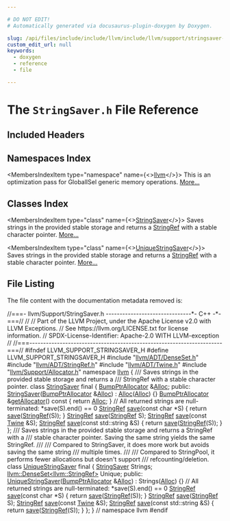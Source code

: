 ```yaml
---

# DO NOT EDIT!
# Automatically generated via docusaurus-plugin-doxygen by Doxygen.

slug: /api/files/include/include/llvm/include/llvm/support/stringsaver-h
custom_edit_url: null
keywords:
  - doxygen
  - reference
  - file

---
```





# The `StringSaver.h` File Reference

<DoxygenPage pluginConfig={pluginConfig}>



## Included Headers

<IncludesList>
<IncludesListItem
  filePath="llvm/ADT/DenseSet.h"
  permalink="/docs/api/files/include/include/llvm/include/llvm/adt/denseset-h"
  isLocal="true" />
<IncludesListItem
  filePath="llvm/ADT/StringRef.h"
  permalink="/docs/api/files/include/include/llvm/include/llvm/adt/stringref-h"
  isLocal="true" />
<IncludesListItem
  filePath="llvm/ADT/Twine.h"
  permalink="/docs/api/files/include/include/llvm/include/llvm/adt/twine-h"
  isLocal="true" />
<IncludesListItem
  filePath="llvm/Support/Allocator.h"
  permalink="/docs/api/files/include/include/llvm/include/llvm/support/allocator-h"
  isLocal="true" />
</IncludesList>

## Namespaces Index

<MembersIndex>

<MembersIndexItem
  type="namespace"
  name={<><a href="/docs/api/namespaces/llvm">llvm</a></>}>
This is an optimization pass for GlobalISel generic memory operations. <a href="/docs/api/namespaces/llvm/#details">More...</a>
</MembersIndexItem>

</MembersIndex>

## Classes Index

<MembersIndex>

<MembersIndexItem
  type="class"
  name={<><a href="/docs/api/classes/llvm/stringsaver">StringSaver</a></>}>
Saves strings in the provided stable storage and returns a <a href="/docs/api/classes/llvm/stringref">StringRef</a> with a stable character pointer. <a href="/docs/api/classes/llvm/stringsaver/#details">More...</a>
</MembersIndexItem>

<MembersIndexItem
  type="class"
  name={<><a href="/docs/api/classes/llvm/uniquestringsaver">UniqueStringSaver</a></>}>
Saves strings in the provided stable storage and returns a <a href="/docs/api/classes/llvm/stringref">StringRef</a> with a stable character pointer. <a href="/docs/api/classes/llvm/uniquestringsaver/#details">More...</a>
</MembersIndexItem>

</MembersIndex>


## File Listing

The file content with the documentation metadata removed is:

<ProgramListing>

<Link id="l00001" /><CodeLine lineNumber="1"><Highlight kind="comment">//===- llvm/Support/StringSaver.h -------------------------------&#42;- C++ -&#42;-===//</Highlight><Highlight kind="normal"></Highlight></CodeLine>
<Link id="l00002" /><CodeLine lineNumber="2"><Highlight kind="normal"></Highlight><Highlight kind="comment">//</Highlight><Highlight kind="normal"></Highlight></CodeLine>
<Link id="l00003" /><CodeLine lineNumber="3"><Highlight kind="normal"></Highlight><Highlight kind="comment">// Part of the LLVM Project, under the Apache License v2.0 with LLVM Exceptions.</Highlight><Highlight kind="normal"></Highlight></CodeLine>
<Link id="l00004" /><CodeLine lineNumber="4"><Highlight kind="normal"></Highlight><Highlight kind="comment">// See https://llvm.org/LICENSE.txt for license information.</Highlight><Highlight kind="normal"></Highlight></CodeLine>
<Link id="l00005" /><CodeLine lineNumber="5"><Highlight kind="normal"></Highlight><Highlight kind="comment">// SPDX-License-Identifier: Apache-2.0 WITH LLVM-exception</Highlight><Highlight kind="normal"></Highlight></CodeLine>
<Link id="l00006" /><CodeLine lineNumber="6"><Highlight kind="normal"></Highlight><Highlight kind="comment">//</Highlight><Highlight kind="normal"></Highlight></CodeLine>
<Link id="l00007" /><CodeLine lineNumber="7"><Highlight kind="normal"></Highlight><Highlight kind="comment">//===----------------------------------------------------------------------===//</Highlight><Highlight kind="normal"></Highlight></CodeLine>
<Link id="l00008" /><CodeLine lineNumber="8"><Highlight kind="normal"></Highlight></CodeLine>
<Link id="l00009" /><CodeLine lineNumber="9"><Highlight kind="normal"></Highlight><Highlight kind="preprocessor">#ifndef LLVM&#95;SUPPORT&#95;STRINGSAVER&#95;H</Highlight><Highlight kind="normal"></Highlight></CodeLine>
<Link id="l00010" /><CodeLine lineNumber="10"><Highlight kind="normal"></Highlight><Highlight kind="preprocessor">#define LLVM&#95;SUPPORT&#95;STRINGSAVER&#95;H</Highlight><Highlight kind="normal"></Highlight></CodeLine>
<Link id="l00011" /><CodeLine lineNumber="11"><Highlight kind="normal"></Highlight></CodeLine>
<Link id="l00012" /><CodeLine lineNumber="12"><Highlight kind="normal"></Highlight><Highlight kind="preprocessor">#include &quot;<a href="/docs/api/files/include/include/llvm/include/llvm/adt/denseset-h">llvm/ADT/DenseSet.h</a>&quot;</Highlight><Highlight kind="normal"></Highlight></CodeLine>
<Link id="l00013" /><CodeLine lineNumber="13"><Highlight kind="normal"></Highlight><Highlight kind="preprocessor">#include &quot;<a href="/docs/api/files/include/include/llvm/include/llvm/adt/stringref-h">llvm/ADT/StringRef.h</a>&quot;</Highlight><Highlight kind="normal"></Highlight></CodeLine>
<Link id="l00014" /><CodeLine lineNumber="14"><Highlight kind="normal"></Highlight><Highlight kind="preprocessor">#include &quot;<a href="/docs/api/files/include/include/llvm/include/llvm/adt/twine-h">llvm/ADT/Twine.h</a>&quot;</Highlight><Highlight kind="normal"></Highlight></CodeLine>
<Link id="l00015" /><CodeLine lineNumber="15"><Highlight kind="normal"></Highlight><Highlight kind="preprocessor">#include &quot;<a href="/docs/api/files/include/include/llvm/include/llvm/support/allocator-h">llvm/Support/Allocator.h</a>&quot;</Highlight><Highlight kind="normal"></Highlight></CodeLine>
<Link id="l00016" /><CodeLine lineNumber="16"><Highlight kind="normal"></Highlight></CodeLine>
<Link id="l00017" /><CodeLine lineNumber="17"><Highlight kind="normal"></Highlight><Highlight kind="keyword">namespace </Highlight><Highlight kind="normal"><a href="/docs/api/namespaces/llvm">llvm</a> &#123;</Highlight></CodeLine>
<Link id="l00018" /><CodeLine lineNumber="18"><Highlight kind="normal"></Highlight><Highlight kind="comment"></Highlight></CodeLine>
<Link id="l00019" /><CodeLine lineNumber="19"><Highlight kind="comment">/// Saves strings in the provided stable storage and returns a</Highlight></CodeLine>
<Link id="l00020" /><CodeLine lineNumber="20"><Highlight kind="comment">/// StringRef with a stable character pointer.</Highlight><Highlight kind="normal"></Highlight></CodeLine>
<Link id="l00021" /><CodeLine lineNumber="21" lineLink="/docs/api/classes/llvm/stringsaver"><Highlight kind="normal"></Highlight><Highlight kind="keyword">class </Highlight><Highlight kind="normal"><a href="/docs/api/classes/llvm/stringsaver/#a62952a2bd713f974dd64b9679c98b549">StringSaver</a> final &#123;</Highlight></CodeLine>
<Link id="l00022" /><CodeLine lineNumber="22"><Highlight kind="normal">  <a href="/docs/api/namespaces/llvm/#a8e612822d4ba7bb36c9c79582a567108">BumpPtrAllocator</a> &amp;<a href="/docs/api/namespaces/llvm/#a264176188c0aadccd3ca5b6929b5a2e1aea571dc00aef155a16d4e7e1861e1682">Alloc</a>;</Highlight></CodeLine>
<Link id="l00023" /><CodeLine lineNumber="23"><Highlight kind="normal"></Highlight></CodeLine>
<Link id="l00024" /><CodeLine lineNumber="24"><Highlight kind="normal"></Highlight><Highlight kind="keyword">public</Highlight><Highlight kind="normal">:</Highlight></CodeLine>
<Link id="l00025" /><CodeLine lineNumber="25" lineLink="/docs/api/classes/llvm/stringsaver/#a62952a2bd713f974dd64b9679c98b549"><Highlight kind="normal">  <a href="/docs/api/classes/llvm/stringsaver/#a62952a2bd713f974dd64b9679c98b549">StringSaver</a>(<a href="/docs/api/namespaces/llvm/#a8e612822d4ba7bb36c9c79582a567108">BumpPtrAllocator</a> &amp;<a href="/docs/api/namespaces/llvm/#a264176188c0aadccd3ca5b6929b5a2e1aea571dc00aef155a16d4e7e1861e1682">Alloc</a>) : <a href="/docs/api/namespaces/llvm/#a264176188c0aadccd3ca5b6929b5a2e1aea571dc00aef155a16d4e7e1861e1682">Alloc</a>(<a href="/docs/api/namespaces/llvm/#a264176188c0aadccd3ca5b6929b5a2e1aea571dc00aef155a16d4e7e1861e1682">Alloc</a>) &#123;&#125;</Highlight></CodeLine>
<Link id="l00026" /><CodeLine lineNumber="26"><Highlight kind="normal"></Highlight></CodeLine>
<Link id="l00027" /><CodeLine lineNumber="27" lineLink="/docs/api/classes/llvm/stringsaver/#a09fc1ff6c9938776032363c578f93cbf"><Highlight kind="normal">  <a href="/docs/api/namespaces/llvm/#a8e612822d4ba7bb36c9c79582a567108">BumpPtrAllocator</a> &amp;<a href="/docs/api/classes/llvm/stringsaver/#a09fc1ff6c9938776032363c578f93cbf">getAllocator</a>()</Highlight><Highlight kind="keyword"> const </Highlight><Highlight kind="normal">&#123; </Highlight><Highlight kind="keywordflow">return</Highlight><Highlight kind="normal"> <a href="/docs/api/namespaces/llvm/#a264176188c0aadccd3ca5b6929b5a2e1aea571dc00aef155a16d4e7e1861e1682">Alloc</a>; &#125;</Highlight></CodeLine>
<Link id="l00028" /><CodeLine lineNumber="28"><Highlight kind="normal"></Highlight></CodeLine>
<Link id="l00029" /><CodeLine lineNumber="29"><Highlight kind="normal">  </Highlight><Highlight kind="comment">// All returned strings are null-terminated: &#42;save(S).end() == 0</Highlight><Highlight kind="normal"></Highlight></CodeLine>
<Link id="l00030" /><CodeLine lineNumber="30" lineLink="/docs/api/classes/llvm/stringsaver/#ada08f15f76fa550da28d92b038b6644b"><Highlight kind="normal">  <a href="/docs/api/classes/llvm/stringref">StringRef</a> <a href="/docs/api/classes/llvm/stringsaver/#ada08f15f76fa550da28d92b038b6644b">save</a>(</Highlight><Highlight kind="keyword">const</Highlight><Highlight kind="normal"> </Highlight><Highlight kind="keywordtype">char</Highlight><Highlight kind="normal"> &#42;S) &#123; </Highlight><Highlight kind="keywordflow">return</Highlight><Highlight kind="normal"> <a href="/docs/api/classes/llvm/stringsaver/#ada08f15f76fa550da28d92b038b6644b">save</a>(<a href="/docs/api/classes/llvm/stringref">StringRef</a>(S)); &#125;</Highlight></CodeLine>
<Link id="l00031" /><CodeLine lineNumber="31"><Highlight kind="normal">  <a href="/docs/api/classes/llvm/stringref">StringRef</a> <a href="/docs/api/classes/llvm/stringsaver/#ada08f15f76fa550da28d92b038b6644b">save</a>(<a href="/docs/api/classes/llvm/stringref">StringRef</a> S);</Highlight></CodeLine>
<Link id="l00032" /><CodeLine lineNumber="32"><Highlight kind="normal">  <a href="/docs/api/classes/llvm/stringref">StringRef</a> <a href="/docs/api/classes/llvm/stringsaver/#ada08f15f76fa550da28d92b038b6644b">save</a>(</Highlight><Highlight kind="keyword">const</Highlight><Highlight kind="normal"> <a href="/docs/api/classes/llvm/twine">Twine</a> &amp;S);</Highlight></CodeLine>
<Link id="l00033" /><CodeLine lineNumber="33" lineLink="/docs/api/classes/llvm/stringsaver/#affdf2d34110497df6ef576e0114e7fda"><Highlight kind="normal">  <a href="/docs/api/classes/llvm/stringref">StringRef</a> <a href="/docs/api/classes/llvm/stringsaver/#affdf2d34110497df6ef576e0114e7fda">save</a>(</Highlight><Highlight kind="keyword">const</Highlight><Highlight kind="normal"> std::string &amp;S) &#123; </Highlight><Highlight kind="keywordflow">return</Highlight><Highlight kind="normal"> <a href="/docs/api/classes/llvm/stringsaver/#affdf2d34110497df6ef576e0114e7fda">save</a>(<a href="/docs/api/classes/llvm/stringref">StringRef</a>(S)); &#125;</Highlight></CodeLine>
<Link id="l00034" /><CodeLine lineNumber="34"><Highlight kind="normal">&#125;;</Highlight></CodeLine>
<Link id="l00035" /><CodeLine lineNumber="35"><Highlight kind="normal"></Highlight><Highlight kind="comment"></Highlight></CodeLine>
<Link id="l00036" /><CodeLine lineNumber="36"><Highlight kind="comment">/// Saves strings in the provided stable storage and returns a StringRef with a</Highlight></CodeLine>
<Link id="l00037" /><CodeLine lineNumber="37"><Highlight kind="comment">/// stable character pointer. Saving the same string yields the same StringRef.</Highlight></CodeLine>
<Link id="l00038" /><CodeLine lineNumber="38"><Highlight kind="comment">///</Highlight></CodeLine>
<Link id="l00039" /><CodeLine lineNumber="39"><Highlight kind="comment">/// Compared to StringSaver, it does more work but avoids saving the same string</Highlight></CodeLine>
<Link id="l00040" /><CodeLine lineNumber="40"><Highlight kind="comment">/// multiple times.</Highlight></CodeLine>
<Link id="l00041" /><CodeLine lineNumber="41"><Highlight kind="comment">///</Highlight></CodeLine>
<Link id="l00042" /><CodeLine lineNumber="42"><Highlight kind="comment">/// Compared to StringPool, it performs fewer allocations but doesn&#39;t support</Highlight></CodeLine>
<Link id="l00043" /><CodeLine lineNumber="43"><Highlight kind="comment">/// refcounting/deletion.</Highlight><Highlight kind="normal"></Highlight></CodeLine>
<Link id="l00044" /><CodeLine lineNumber="44" lineLink="/docs/api/classes/llvm/uniquestringsaver"><Highlight kind="normal"></Highlight><Highlight kind="keyword">class </Highlight><Highlight kind="normal"><a href="/docs/api/classes/llvm/uniquestringsaver/#a00c2d4981873c0d420f8a5a022767bdb">UniqueStringSaver</a> final &#123;</Highlight></CodeLine>
<Link id="l00045" /><CodeLine lineNumber="45"><Highlight kind="normal">  <a href="/docs/api/classes/llvm/stringsaver">StringSaver</a> Strings;</Highlight></CodeLine>
<Link id="l00046" /><CodeLine lineNumber="46"><Highlight kind="normal">  <a href="/docs/api/classes/llvm/denseset">llvm::DenseSet&lt;llvm::StringRef&gt;</a> Unique;</Highlight></CodeLine>
<Link id="l00047" /><CodeLine lineNumber="47"><Highlight kind="normal"></Highlight></CodeLine>
<Link id="l00048" /><CodeLine lineNumber="48"><Highlight kind="normal"></Highlight><Highlight kind="keyword">public</Highlight><Highlight kind="normal">:</Highlight></CodeLine>
<Link id="l00049" /><CodeLine lineNumber="49" lineLink="/docs/api/classes/llvm/uniquestringsaver/#a00c2d4981873c0d420f8a5a022767bdb"><Highlight kind="normal">  <a href="/docs/api/classes/llvm/uniquestringsaver/#a00c2d4981873c0d420f8a5a022767bdb">UniqueStringSaver</a>(<a href="/docs/api/namespaces/llvm/#a8e612822d4ba7bb36c9c79582a567108">BumpPtrAllocator</a> &amp;<a href="/docs/api/namespaces/llvm/#a264176188c0aadccd3ca5b6929b5a2e1aea571dc00aef155a16d4e7e1861e1682">Alloc</a>) : Strings(<a href="/docs/api/namespaces/llvm/#a264176188c0aadccd3ca5b6929b5a2e1aea571dc00aef155a16d4e7e1861e1682">Alloc</a>) &#123;&#125;</Highlight></CodeLine>
<Link id="l00050" /><CodeLine lineNumber="50"><Highlight kind="normal"></Highlight></CodeLine>
<Link id="l00051" /><CodeLine lineNumber="51"><Highlight kind="normal">  </Highlight><Highlight kind="comment">// All returned strings are null-terminated: &#42;save(S).end() == 0</Highlight><Highlight kind="normal"></Highlight></CodeLine>
<Link id="l00052" /><CodeLine lineNumber="52" lineLink="/docs/api/classes/llvm/uniquestringsaver/#aaa37b5fdb34477a1eb3361f7ee9717f3"><Highlight kind="normal">  <a href="/docs/api/classes/llvm/stringref">StringRef</a> <a href="/docs/api/classes/llvm/uniquestringsaver/#aaa37b5fdb34477a1eb3361f7ee9717f3">save</a>(</Highlight><Highlight kind="keyword">const</Highlight><Highlight kind="normal"> </Highlight><Highlight kind="keywordtype">char</Highlight><Highlight kind="normal"> &#42;S) &#123; </Highlight><Highlight kind="keywordflow">return</Highlight><Highlight kind="normal"> <a href="/docs/api/classes/llvm/uniquestringsaver/#aaa37b5fdb34477a1eb3361f7ee9717f3">save</a>(<a href="/docs/api/classes/llvm/stringref">StringRef</a>(S)); &#125;</Highlight></CodeLine>
<Link id="l00053" /><CodeLine lineNumber="53"><Highlight kind="normal">  <a href="/docs/api/classes/llvm/stringref">StringRef</a> <a href="/docs/api/classes/llvm/uniquestringsaver/#aaa37b5fdb34477a1eb3361f7ee9717f3">save</a>(<a href="/docs/api/classes/llvm/stringref">StringRef</a> S);</Highlight></CodeLine>
<Link id="l00054" /><CodeLine lineNumber="54"><Highlight kind="normal">  <a href="/docs/api/classes/llvm/stringref">StringRef</a> <a href="/docs/api/classes/llvm/uniquestringsaver/#aaa37b5fdb34477a1eb3361f7ee9717f3">save</a>(</Highlight><Highlight kind="keyword">const</Highlight><Highlight kind="normal"> <a href="/docs/api/classes/llvm/twine">Twine</a> &amp;S);</Highlight></CodeLine>
<Link id="l00055" /><CodeLine lineNumber="55" lineLink="/docs/api/classes/llvm/uniquestringsaver/#a4c9319bb0d86788ba24f2013dd572c42"><Highlight kind="normal">  <a href="/docs/api/classes/llvm/stringref">StringRef</a> <a href="/docs/api/classes/llvm/uniquestringsaver/#a4c9319bb0d86788ba24f2013dd572c42">save</a>(</Highlight><Highlight kind="keyword">const</Highlight><Highlight kind="normal"> std::string &amp;S) &#123; </Highlight><Highlight kind="keywordflow">return</Highlight><Highlight kind="normal"> <a href="/docs/api/classes/llvm/uniquestringsaver/#a4c9319bb0d86788ba24f2013dd572c42">save</a>(<a href="/docs/api/classes/llvm/stringref">StringRef</a>(S)); &#125;</Highlight></CodeLine>
<Link id="l00056" /><CodeLine lineNumber="56"><Highlight kind="normal">&#125;;</Highlight></CodeLine>
<Link id="l00057" /><CodeLine lineNumber="57"><Highlight kind="normal"></Highlight></CodeLine>
<Link id="l00058" /><CodeLine lineNumber="58"><Highlight kind="normal">&#125; </Highlight><Highlight kind="comment">// namespace llvm</Highlight><Highlight kind="normal"></Highlight></CodeLine>
<Link id="l00059" /><CodeLine lineNumber="59"><Highlight kind="normal"></Highlight><Highlight kind="preprocessor">#endif</Highlight></CodeLine>

</ProgramListing>


</DoxygenPage>
